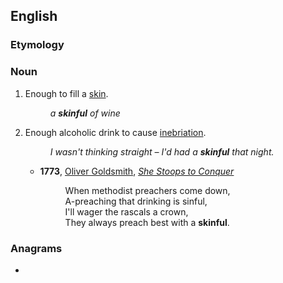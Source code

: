 ==English==

===Etymology===
{{suffix|skin|ful|lang=en}}

===Noun===
{{en-noun|s|skinsful}}

# Enough to fill a [[skin]].
#: ''a '''skinful''' of wine''
# {{lb|en|colloquial}} Enough alcoholic drink to cause [[inebriation]].
#: ''I wasn't thinking straight &ndash; I'd had a '''skinful''' that night.''
#* '''1773''', [[w:Oliver Goldsmith|Oliver Goldsmith]], ''[[s:She Stoops to Conquer|She Stoops to Conquer]]''
#*: When methodist preachers come down,
#*: A-preaching that drinking is sinful,
#*: I'll wager the rascals a crown,
#*: They always preach best with a '''skinful'''.

===Anagrams===
* {{anagrams|en|sinkful}}